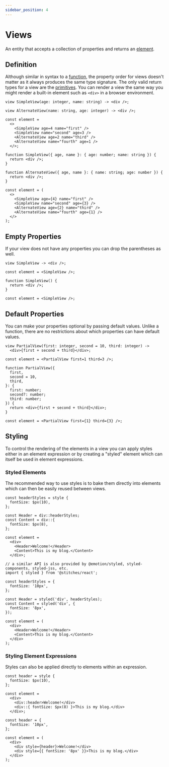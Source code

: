 ```yaml
---
sidebar_position: 4
---
```



# Views

An entity that accepts a collection of properties and returns an [element](../element).

## Definition

Although similar in syntax to a [function](function), the property order for views doesn't matter as
it always produces the same type signature. The only valid return types for a view are the [primitives](../primitive).
You can render a view the same way you might render a built-in element such as `<div>` in a browser environment.

<Tabs>
<TabItem value="knot" label="Knot">

```knot
view SimpleView(age: integer, name: string) -> <div />;

view AlternateView(name: string, age: integer) -> <div />;

const element =
  <>
    <SimpleView age=4 name="first" />
    <SimpleView name="second" age=3 />
    <AlternateView age=2 name="third" />
    <AlternateView name="fourth" age=1 />
  </>;
```

</TabItem>
<TabItem value="tsx" label="TypeScript">

```tsx
function SimpleView({ age, name }: { age: number; name: string }) {
  return <div />;
}

function AlternateView({ age, name }: { name: string; age: number }) {
  return <div />;
}

const element = (
  <>
    <SimpleView age={4} name="first" />
    <SimpleView name="second" age={3} />
    <AlternateView age={2} name="third" />
    <AlternateView name="fourth" age={1} />
  </>
);
```

</TabItem>
</Tabs>

## Empty Properties

If your view does not have any properties you can drop the parentheses as well.

<Tabs>
<TabItem value="knot" label="Knot">

```knot
view SimpleView -> <div />;

const element = <SimpleView />;
```

</TabItem>
<TabItem value="tsx" label="TypeScript">

```tsx
function SimpleView() {
  return <div />;
}

const element = <SimpleView />;
```

</TabItem>
</Tabs>

## Default Properties

You can make your properties optional by passing default values.
Unlike a function, there are no restrictions about which properties can have default values.

<Tabs>
<TabItem value="knot" label="Knot">

```knot
view PartialView(first: integer, second = 10, third: integer) ->
  <div>{first + second + third}</div>;

const element = <PartialView first=1 third=3 />;
```

</TabItem>
<TabItem value="tsx" label="TypeScript">

```tsx
function PartialView({
  first,
  second = 10,
  third,
}: {
  first: number;
  second?: number;
  third: number;
}) {
  return <div>{first + second + third}</div>;
}

const element = <PartialView first={1} third={3} />;
```

</TabItem>
</Tabs>

## Styling

To control the rendering of the elements in a view you can apply styles either in an element
expression or by creating a "styled" element which can itself be used in element expressions.

### Styled Elements

The recommended way to use styles is to bake them directly into elements which can then be
easily reused between views.

<Tabs>
<TabItem value="knot" label="Knot">

```knot
const headerStyles = style {
  fontSize: $px(10),
};

const Header = div::headerStyles;
const Content = div::{
  fontSize: $px(8),
};

const element =
  <div>
    <Header>Welcome!</Header>
    <Content>This is my blog.</Content>
  </div>;
```

</TabItem>
<TabItem value="tsx" label="TypeScript">

```tsx
// a similar API is also provided by @emotion/styled, styled-components, styled-jss, etc.
import { styled } from '@stitches/react';

const headerStyles = {
  fontSize: '10px',
};

const Header = styled('div', headerStyles);
const Content = styled('div', {
  fontSize: '8px',
});

const element = (
  <div>
    <Header>Welcome!</Header>
    <Content>This is my blog.</Content>
  </div>
);
```

</TabItem>
</Tabs>

### Styling Element Expressions

Styles can also be applied directly to elements within an expression.

<Tabs>
<TabItem value="knot" label="Knot">

```knot
const header = style {
  fontSize: $px(10),
};

const element =
  <div>
    <div::header>Welcome!</div>
    <div::{ fontSize: $px(8) }>This is my blog.</div>
  </div>;
```

</TabItem>
<TabItem value="tsx" label="TypeScript">

```tsx
const header = {
  fontSize: '10px',
};

const element = (
  <div>
    <div style={header}>Welcome!</div>
    <div style={{ fontSize: '8px' }}>This is my blog.</div>
  </div>
);
```

</TabItem>
</Tabs>